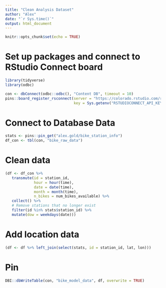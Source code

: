 ```yaml
---
title: "Clean Analysis Dataset"
author: "Alex"
date: "`r Sys.time()`"
output: html_document
---
```


```r
knitr::opts_chunk$set(echo = TRUE)
```

# Set up packages and connect to RStudio Connect board
```r
library(tidyverse)
library(odbc)

con <- dbConnect(odbc::odbc(), "Content DB", timeout = 10)
pins::board_register_rsconnect(server = "https://colorado.rstudio.com/rsc",
                               key = Sys.getenv("RSTUDIOCONNECT_API_KEY"))
```

# Connect to Database Data
```r
stats <- pins::pin_get("alex.gold/bike_station_info")
df_con <- tbl(con, "bike_raw_data")
```

# Clean data
```r
(df <- df_con %>% 
   transmute(id = station_id, 
             hour = hour(time), 
             date = date(time), 
             month = month(time),
             n_bikes = num_bikes_available) %>%
   collect() %>%
   # Remove stations that no longer exist
   filter(id %in% stats$station_id) %>%
   mutate(dow = weekdays(date))) 
```

# Add location data
```r
(df <- df %>% left_join(select(stats, id = station_id, lat, lon)))
```

# Pin
```r
DBI::dbWriteTable(con, "bike_model_data", df, overwrite = TRUE)
```
